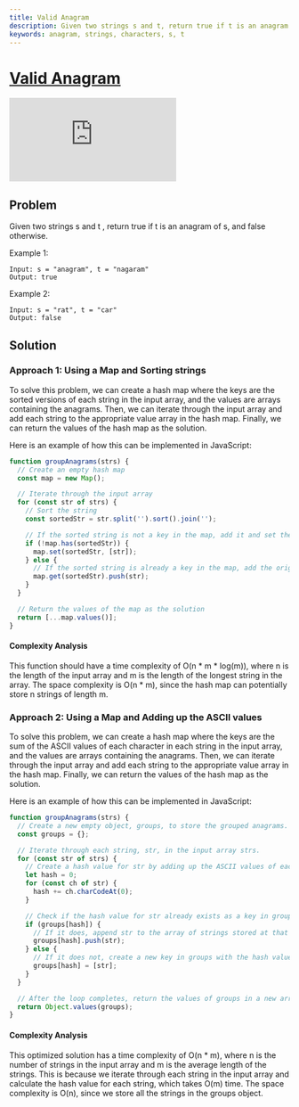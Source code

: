 ```yaml
---
title: Valid Anagram
description: Given two strings s and t, return true if t is an anagram of s, and false otherwise. Two approaches to solve the problem are discussed, with time and space complexity analysis.
keywords: anagram, strings, characters, s, t
---
```



# [Valid Anagram](https:leetcode.com/problems/valid-anagram) <DifficultyChip difficulty="easy" />

<div className="iframe-container">
  <iframe className="responsive-iframe" src="https://www.youtube.com/embed/9UtInBqnCgA"
          title="YouTube video player" frameBorder="0"
          allow="accelerometer; autoplay; clipboard-write; encrypted-media; gyroscope; picture-in-picture"
          allowFullScreen></iframe>
</div>

## Problem

Given two strings s and t , return true if t is an anagram of s, and false otherwise.

Example 1:

```text
Input: s = "anagram", t = "nagaram"
Output: true
```

Example 2:

```text
Input: s = "rat", t = "car"
Output: false
```

## Solution

### Approach 1: Using a Map and Sorting strings

To solve this problem, we can create a hash map where the keys are the sorted versions of each string in the input array, and the values are arrays containing the anagrams. Then, we can iterate through the input array and add each string to the appropriate value array in the hash map. Finally, we can return the values of the hash map as the solution.

Here is an example of how this can be implemented in JavaScript:

```javascript
function groupAnagrams(strs) {
  // Create an empty hash map
  const map = new Map();

  // Iterate through the input array
  for (const str of strs) {
    // Sort the string
    const sortedStr = str.split('').sort().join('');

    // If the sorted string is not a key in the map, add it and set the value to an array containing the original string
    if (!map.has(sortedStr)) {
      map.set(sortedStr, [str]);
    } else {
      // If the sorted string is already a key in the map, add the original string to the array of values
      map.get(sortedStr).push(str);
    }
  }

  // Return the values of the map as the solution
  return [...map.values()];
}
```

#### Complexity Analysis

This function should have a time complexity of O(n * m * log(m)), where n is the length of the input array and m is the length of the longest string in the array. The space complexity is O(n * m), since the hash map can potentially store n strings of length m.

### Approach 2: Using a Map and Adding up the ASCII values

To solve this problem, we can create a hash map where the keys are the sum of the ASCII values of each character in each string in the input array, and the values are arrays containing the anagrams. Then, we can iterate through the input array and add each string to the appropriate value array in the hash map. Finally, we can return the values of the hash map as the solution.

Here is an example of how this can be implemented in JavaScript:

```javascript
function groupAnagrams(strs) {
  // Create a new empty object, groups, to store the grouped anagrams.
  const groups = {};

  // Iterate through each string, str, in the input array strs.
  for (const str of strs) {
    // Create a hash value for str by adding up the ASCII values of each character in str.
    let hash = 0;
    for (const ch of str) {
      hash += ch.charCodeAt(0);
    }

    // Check if the hash value for str already exists as a key in groups.
    if (groups[hash]) {
      // If it does, append str to the array of strings stored at that key.
      groups[hash].push(str);
    } else {
      // If it does not, create a new key in groups with the hash value of str and set its value to an array containing str.
      groups[hash] = [str];
    }
  }

  // After the loop completes, return the values of groups in a new array.
  return Object.values(groups);
}
```

#### Complexity Analysis

This optimized solution has a time complexity of O(n * m), where n is the number of strings in the input array and m is the average length of the strings. This is because we iterate through each string in the input array and calculate the hash value for each string, which takes O(m) time. The space complexity is O(n), since we store all the strings in the groups object.
